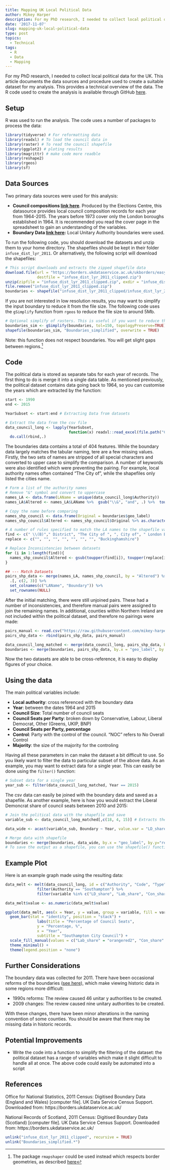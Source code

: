 ```yaml
---
title: Mapping UK Local Political Data
author: Mikey Harper
description: For my PhD research, I needed to collect local political data for the UK. This article documents the data sources and procedure used to create a suitable dataset for my analysis, and allows for the analysis to be easily reproduced for use within your own workflow/
date: '2017-11-07'
slug: mapping-uk-local-political-data
type: post
topics:
  - Technical
tags:
  - R
  - Data
  - Mapping
---
```


For my PhD research, I needed to collect local political data for the UK. This article documents the data sources and procedure used to create a suitable dataset for my analysis. This provides a technical overview of the data. The R code used to create the analysis is available through GitHub [here](https://github.com/mikey-harper/mikey-harper.github.io/blob/master/_code/Political%20Data/PoliticalDataAggregation.R).


## Setup 

R was used to run the analysis. The code uses a number of packages to process the data:

```r
library(tidyverse) # For reformatting data
library(readxl) # To load the council data in
library(raster) # To read the council shapefile
library(ggplot2) # ploting results
library(magrittr) # make code more readble
library(reshape2)
library(rgeos)
library(sf)
```

## Data Sources

Two primary data sources were used for this analysis:

- **Council compositions [link here](http://www.electionscentre.co.uk/?page_id=3802.)**. Produced by the Elections Centre, this datasource provides local council composition records for each year from 1964-2015. The years before 1973 cover only the London boroughs established in 1964. It is recommended you read the cover page in the spreadsheet to gain an understanding of the variables.
- **Boundary Data [link here](https://borders.ukdataservice.ac.uk/easy_download_data.html?data=infuse_dist_lyr_2011):** Local Unitary Authority boundaries were used.

To run the following code, you should download the datasets and unzip them to your home directory. The shapefiles should be kept in their folder `infuse_dist_lyr_2011`. Or alternatively, the following script will download the shapefiles:

```r
# This script downloads and extracts the zipped shapefile data
download.file(url = "https://borders.ukdataservice.ac.uk/ukborders/easy_download/prebuilt/shape/infuse_dist_lyr_2011_clipped.zip", 
              destfile = "infuse_dist_lyr_2011_clipped.zip")
unzip(zipfile = "infuse_dist_lyr_2011_clipped.zip", exdir = "infuse_dist_lyr_2011_clipped")
file.remove("infuse_dist_lyr_2011_clipped.zip")
boundaries <- shapefile("infuse_dist_lyr_2011_clipped/infuse_dist_lyr_2011_clipped")
```

If you are not interested in low resolution results, you may want to simplify the input boundary to reduce it from the file size. The following code uses the `gSimplify` function from `rgeos` to reduce the file size to around 5Mb.

```r
# Optional simplify of rasters. This is useful if you want to reduce the size of the shapefile to make it easier to plot
boundaries_sim <- gSimplify(boundaries, tol=150, topologyPreserve=TRUE)
shapefile(boundaries_sim, "Boundaries_simplified", overwrite = TRUE) 
```

Note: this function does not respect boundaries. You will get slight gaps between regions.^[The package `rmapshaper` could be used instead which respects border geometries, as described [here](https://cran.r-project.org/web/packages/rmapshaper/vignettes/rmapshaper.html)]

## Code

The political data is stored as separate tabs for each year of records. The first thing to do is merge it into a single data table. As mentioned previously, the political dataset contains data going back to 1964, so you can customise the years which are extracted by the function:

```r
start <- 1990
end <- 2015

YearSubset <- start:end # Extracting Data from datasets

# Extract the data from the csv file
data_council_long <- lapply(YearSubset, 
                            function(x) readxl::read_excel(file.path("Council compositions by year.xlsx"), sheet= as.character(as.name(x)))) %>%
  do.call(rbind,.)
```

The boundaries data contains a total of 404 features. While the boundary data largely matches the tabular naming, tere are a few missing values. Firstly, the two sets of names are stripped of all special characters and converted to upper case to simplify the comparison. A number of keywords were also identified which were preventing the pairing. For example, local authority names often contained "The City of", while the shapefiles only listed the cities name.

```r
# Form a list of the authority names
# Remove "&" symbol and convert to uppercase
names_LA <- data.frame(LAName = unique(data_council_long$Authority))
names_LA$Altered <- names_LA$LAName %>%  gsub("\\&", "and", .) %>%  toupper() 

# Copy the name before comparing
names_shp_council <- data.frame(Original = boundaries$geo_label)
names_shp_council$Altered <- names_shp_council$Original %>% as.character() %>% toupper()

# A number of rules specified to match the LA names to the shapefile values
find <- c(" \\(B)"," District", "The City of ", ", City of", " London Borough", "\\.", " City","Bucks")
replace <- c("", "", "", "", "", "", "", "Buckinghamshire")

# Replace Inconsistencies between datasets
for (i in 1:length(find)){
  names_shp_council$Altered <- gsub(toupper(find[i]), toupper(replace[i]), names_shp_council$Altered)
}

## --- Match Datasets
pairs_shp_data <- merge(names_LA, names_shp_council, by = "Altered") %>%
  .[, c(2, 3)] %>% 
  set_colnames(c("LAName", "Boundary")) %>%
  set_rownames(NULL) 
```

After the initial matching, there were still unjoined pairs. These had a number of inconsistencies, and therefore manual pairs were assigned to join the remaining names. In additional, counties within Northern Ireland are not included within the political dataset, and therefore no pairings were made:

```r
pairs_manual <- read.csv("https://raw.githubusercontent.com/mikey-harper/mikey-harper.github.io/master/_code/Political%20Data/ManualPairs.csv")
pairs_shp_data <- rbind(pairs_shp_data, pairs_manual)

data_council_long_matched <- merge(data_council_long, pairs_shp_data, by.x = "Authority", by.y = "LAName", all.x = FALSE)
boundaries <- merge(boundaries, pairs_shp_data, by.x = "geo_label", by.y = "Boundary", all.x = FALSE)
```
Now the two datasets are able to be cross-reference, it is easy to display figures of your choice. 

## Using the data

The main political variables include:

- **Local authority**: cross referenced with the boundary data
- **Year**: between the dates 1964 and 2015
- **Council Size**: Total number of council seats
- **Council Seats per Party**: broken down by Conservative, Labour, Liberal Democrat, Other (Greens, UKIP, BNP)
- **Council Seats per Party, percentage**
- **Control**: Party with the control of the council. "NOC" refers to No Overall Control
- **Majority**: the size of the majority for the controling

Having all these parameters in can make the dataset a bit difficult to use. So you likely want to filter the data to particular subset of the above data. As an example, you may want to extract data for a single year. This can easily be done using the `filter()` function:

```r
# Subset data for a single year
year_sub <- filter(data_council_long_matched, Year == 2015)
```

The csv data can easily be joined with the boundary data and saved as a shapefile. As another example, here is how you would extract the Liberal Demoncrat share of council seats between 2010 and 2015:

```r
# Join the political data with the shapefile and save 
variable_sub <- data_council_long_matched[,c(18, 4, 15)] # Extracts the lib dem share

data_wide <- acast(variable_sub, Boundary ~ Year, value.var = "LD_share") %>% as.data.frame() %>% mutate(region = rownames(.))

# Merge data with shapefile
boundaries <- merge(boundaries, data_wide, by.x = "geo_label", by.y="region")
# To save the output as a shapefile, you can use the shapefile() function
```

## Example Plot

Here is an example graph made using the resulting data:

```r
data_melt <- melt(data_council_long, id = c("Authority", "Code", "Type","Year")) %>%
              filter(Authority == "Southampton") %>%
			  filter(variable %in% c("LD_share", "Lab_share", "Con_share", "Oth_share"))

data_melt$value <- as.numeric(data_melt$value) 

ggplot(data_melt, aes(x = Year, y = value, group = variable, fill = variable)) + 
  geom_bar(stat = "identity", position = "stack") +
			  labs(title = "Percentage of Council Seats",
			  y = "Percentage, %",
			  x = "Year",
			  subtitle = "Southampton City Council") +
  scale_fill_manual(values = c("Lab_share" = "orangered2", "Con_share" = "steelblue3", "LD_share" = "yellow3", "Oth_share" = "grey")) +
  theme_minimal() +
  theme(legend.position = "none")
```

## Further Considerations

The boundary data was collected for 2011. There have been occasional reforms of the boundaries ([see here](https://en.wikipedia.org/wiki/Unitary_authorities_of_England)), which make viewing historic data in some regions more difficult: 

- 1990s reforms: The review caused 46 unitar y authorities to be created.
- 2009 changes: The review caused nine unitary authorities to be created.

With these changes, there have been minor alterations in the naming convention of some counties. You should be aware that there may be missing data in historic records.

## Potential Improvements

- Write the code into a function to simplify the filtering of the dataset: the political dataset has a range of variables which make it slight difficult to handle all at once. The above code could easily be automated into a script

## References

Office for National Statistics, 2011 Census: Digitised Boundary Data (England and Wales) [computer file]. UK Data Service Census Support. Downloaded from: https://borders.ukdataservice.ac.uk/

National Records of Scotland, 2011 Census: Digitised Boundary Data (Scotland) [computer file]. UK Data Service Census Support. Downloaded from: https://borders.ukdataservice.ac.uk/

```r
unlink("infuse_dist_lyr_2011_clipped", recursive = TRUE)
unlink("Boundaries_simplified.*")

```

